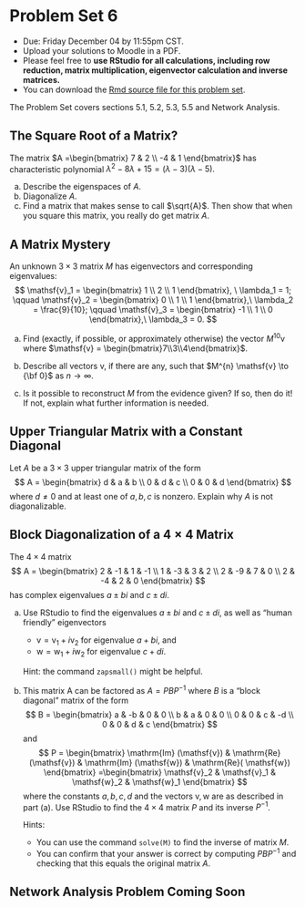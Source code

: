 
#  Problem Set 6

* Due: Friday December 04 by 11:55pm CST. 
* Upload your solutions to Moodle in a PDF. 
* Please feel free to **use RStudio for all calculations, including row reduction, matrix multiplication, eigenvector calculation and inverse matrices.**
* You can download the [Rmd source file  for this problem set](https://github.com/mathbeveridge/math236_f20/blob/main/PS6-problem-set-6.Rmd).


The Problem Set covers sections 5.1, 5.2, 5.3, 5.5 and Network Analysis. 






## The Square Root of a Matrix?

The matrix $A  =\begin{bmatrix} 7 & 2 \\ -4 & 1 \end{bmatrix}$ has characteristic polynomial
$\lambda^2 - 8 \lambda + 15 = (\lambda -3)(\lambda - 5).$


a. Describe the eigenspaces of $A$.
a. Diagonalize $A$.
a. Find a matrix that makes sense to call $\sqrt{A}$. Then show that when you square this matrix, you really do get matrix $A$.

## A  Matrix Mystery

An unknown $3 \times 3$ matrix $M$ has eigenvectors and corresponding eigenvalues:
$$
\mathsf{v}_1 = \begin{bmatrix} 1 \\ 2 \\ 1 \end{bmatrix}, \  \lambda_1 = 1;
\qquad
\mathsf{v}_2 = \begin{bmatrix} 0 \\ 1 \\ 1 \end{bmatrix},\  \lambda_2 = \frac{9}{10};
\qquad
\mathsf{v}_3 = \begin{bmatrix} -1 \\ 1 \\ 0 \end{bmatrix},\  \lambda_3 = 0.
$$

a. Find (exactly, if possible, or approximately otherwise) the vector $M^{10} \mathsf{v}$ where $\mathsf{v} = \begin{bmatrix}7\\3\\4\end{bmatrix}$.

a.  Describe all vectors $\mathsf{v}$, if there are any, such that $M^{n} \mathsf{v}  \to {\bf 0}$ as $n \to \infty$.

a.  Is it possible to reconstruct $M$ from the evidence given? If so, then do it!  If not, explain what further information is needed.






## Upper Triangular Matrix with a Constant Diagonal

Let $A$ be a $3 \times 3$ upper triangular matrix of the form
$$
A = \begin{bmatrix}
d & a & b \\
0  & d & c \\
0 & 0 & d
\end{bmatrix}
$$
where $d \neq 0$ and at least one of $a,b,c$ is nonzero. Explain why $A$ is not diagonalizable.




## Block Diagonalization of a  $4 \times 4$ Matrix


The $4 \times 4$ matrix
$$
A = \begin{bmatrix}
2 & -1 & 1 & -1 \\
1 & -3 & 3 & 2 \\
2 & -9 & 7 & 0 \\
2 & -4 & 2 & 0
\end{bmatrix}
$$
has complex eigenvalues $a \pm bi$ and $c \pm di$. 

a. Use RStudio to find the eigenvalues $a \pm bi$ and $c \pm di$, as well as "human friendly" eigenvectors 

    + $\mathsf{v} = \mathsf{v}_1 + i \mathsf{v}_2$ for eigenvalue $a + bi$, and 
    + $\mathsf{w} = \mathsf{w}_1 + i \mathsf{w}_2$ for eigenvalue $c + di$. 

    Hint: the command `zapsmall()` might be helpful.


a. This matrix A can be factored as $A  =  P B P^{-1}$ where $B$ is a "block diagonal"  matrix of the form
$$
B = \begin{bmatrix} a & -b & 0  & 0 \\
b & a & 0 & 0 \\
0 & 0 & c & -d \\
0 & 0 & d & c 
\end{bmatrix}
$$
and
$$
P = \begin{bmatrix} \mathrm{Im} (\mathsf{v}) & \mathrm{Re} (\mathsf{v}) &  \mathrm{Im} (\mathsf{w}) & \mathrm{Re}( \mathsf{w})
\end{bmatrix}
=\begin{bmatrix} \mathsf{v}_2 & \mathsf{v}_1 &  \mathsf{w}_2 &  \mathsf{w}_1
\end{bmatrix}
$$
where the constants $a,b,c,d$ and the vectors $\mathsf{v}, \mathsf{w}$ are as described in part (a). Use RStudio to find the $4 \times 4$ matrix $P$ and its inverse $P^{-1}$. 

    Hints: 

    * You can use  the command `solve(M)` to find the inverse of matrix $M$.
    * You can confirm that your answer is correct by computing $P B P^{-1}$ and checking that this equals the original matrix $A$.



## Network Analysis Problem Coming Soon


<!--
```r
#library(igraph)

#g = Graph.Read_Ncol("/Users/abeverid/Downloads/airports/asme-net-copy2.csv", format="edgelist")

```
-->
